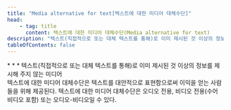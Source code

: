 ```yaml
---
title: "Media alternative for text[텍스트에 대한 미디어 대체수단]"
head:
    - tag: title
      content: 텍스트에 대한 미디어 대체수단(Media alternative for text)
description: "텍스트(직접적으로 또는 대체 텍스트를 통해)로 이미 제시된 것 이상의 정보를 제시해 주지 않는 미디어"
tableOfContents: false
---
```


<Badge text="WCAG2" variant="note" size="large" />
* * *
텍스트(직접적으로 또는 대체 텍스트를 통해)로 이미 제시된 것 이상의 정보를 제시해 주지 않는 미디어

<Aside title="참고 1">
텍스트에 대한 미디어 대체수단은 텍스트를 대안적으로 표현함으로써 이익을 얻는 사람들을 위해 제공된다. 텍스트에 대한 미디어 대체수단은 오디오 전용, 비디오 전용(수어 비디오 포함) 또는 오디오-비디오일 수 있다.
</Aside>
